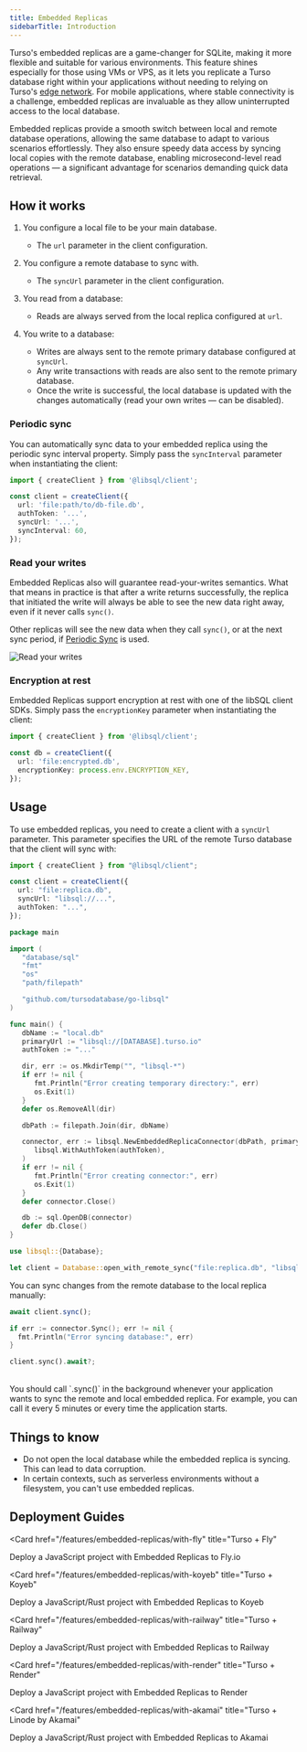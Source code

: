 ```yaml
---
title: Embedded Replicas
sidebarTitle: Introduction
---
```


Turso's embedded replicas are a game-changer for SQLite, making it more flexible and suitable for various environments. This feature shines especially for those using VMs or VPS, as it lets you replicate a Turso database right within your applications without needing to relying on Turso's [edge network](/features/data-edge). For mobile applications, where stable connectivity is a challenge, embedded replicas are invaluable as they allow uninterrupted access to the local database.

Embedded replicas provide a smooth switch between local and remote database operations, allowing the same database to adapt to various scenarios effortlessly. They also ensure speedy data access by syncing local copies with the remote database, enabling microsecond-level read operations &mdash; a significant advantage for scenarios demanding quick data retrieval.

## How it works

1. You configure a local file to be your main database.

   - The `url` parameter in the client configuration.

2. You configure a remote database to sync with.

   - The `syncUrl` parameter in the client configuration.

3. You read from a database:

   - Reads are always served from the local replica configured at `url`.

4. You write to a database:

   - Writes are always sent to the remote primary database configured at `syncUrl`.
   - Any write transactions with reads are also sent to the remote primary database.
   - Once the write is successful, the local database is updated with the changes automatically (read your own writes &mdash; can be disabled).

### Periodic sync

You can automatically sync data to your embedded replica using the periodic sync interval property. Simply pass the `syncInterval` parameter when instantiating the client:

```ts
import { createClient } from '@libsql/client';

const client = createClient({
  url: 'file:path/to/db-file.db',
  authToken: '...',
  syncUrl: '...',
  syncInterval: 60,
});
```

### Read your writes

Embedded Replicas also will guarantee read-your-writes semantics. What that means in practice is that after a write returns successfully, the replica that initiated the write will always be able to see the new data right away, even if it never calls `sync()`.

Other replicas will see the new data when they call `sync()`, or at the next sync period, if [Periodic Sync](#periodic-sync) is used.

![Read your writes](/features/embedded-replicas/read-your-writes.png)

### Encryption at rest

Embedded Replicas support encryption at rest with one of the libSQL client SDKs. Simply pass the `encryptionKey` parameter when instantiating the client:

```ts
import { createClient } from '@libsql/client';

const db = createClient({
  url: 'file:encrypted.db',
  encryptionKey: process.env.ENCRYPTION_KEY,
});
```

## Usage

To use embedded replicas, you need to create a client with a `syncUrl` parameter. This parameter specifies the URL of the remote Turso database that the client will sync with:

<CodeGroup>

```ts TypeScript
import { createClient } from "@libsql/client";

const client = createClient({
  url: "file:replica.db",
  syncUrl: "libsql://...",
  authToken: "...",
});
```

```go Go
package main

import (
   "database/sql"
   "fmt"
   "os"
   "path/filepath"

   "github.com/tursodatabase/go-libsql"
)

func main() {
   dbName := "local.db"
   primaryUrl := "libsql://[DATABASE].turso.io"
   authToken := "..."

   dir, err := os.MkdirTemp("", "libsql-*")
   if err != nil {
      fmt.Println("Error creating temporary directory:", err)
      os.Exit(1)
   }
   defer os.RemoveAll(dir)

   dbPath := filepath.Join(dir, dbName)

   connector, err := libsql.NewEmbeddedReplicaConnector(dbPath, primaryUrl,
      libsql.WithAuthToken(authToken),
   )
   if err != nil {
      fmt.Println("Error creating connector:", err)
      os.Exit(1)
   }
   defer connector.Close()

   db := sql.OpenDB(connector)
   defer db.Close()
}
```

```rust Rust
use libsql::{Database};

let client = Database::open_with_remote_sync("file:replica.db", "libsql://...", "...").await?;
```

</CodeGroup>

You can sync changes from the remote database to the local replica manually:

<CodeGroup>

```ts TypeScript
await client.sync();
```

```go Go
if err := connector.Sync(); err != nil {
  fmt.Println("Error syncing database:", err)
}
```

```rust Rust
client.sync().await?;
```

</CodeGroup>

<br />

<Note>
You should call `.sync()` in the background whenever your application wants to sync the remote and local embedded replica. For example, you can call it every 5 minutes or every time the application starts.

</Note>

## Things to know

- Do not open the local database while the embedded replica is syncing. This can lead to data corruption.
- In certain contexts, such as serverless environments without a filesystem, you can't use embedded replicas.

## Deployment Guides

<CardGroup cols={2}>

<Card
   href="/features/embedded-replicas/with-fly"
   title="Turso + Fly"
>

   Deploy a JavaScript project with Embedded Replicas to Fly.io
</Card>

<Card
   href="/features/embedded-replicas/with-koyeb"
   title="Turso + Koyeb"
>
   Deploy a JavaScript/Rust project with Embedded Replicas to Koyeb
</Card>

<Card
   href="/features/embedded-replicas/with-railway"
   title="Turso + Railway"
>
   Deploy a JavaScript/Rust project with Embedded Replicas to Railway
</Card>

<Card
   href="/features/embedded-replicas/with-render"
   title="Turso + Render"
>
   Deploy a JavaScript project with Embedded Replicas to Render
</Card>

<Card
   href="/features/embedded-replicas/with-akamai"
   title="Turso + Linode by Akamai"
>
   Deploy a JavaScript/Rust project with Embedded Replicas to Akamai
</Card>

</CardGroup>
